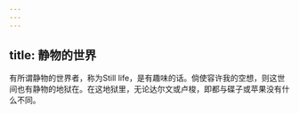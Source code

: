 ```yaml
---
---
---
```

title: 静物的世界
---



有所谓静物的世界者，称为Still life，是有趣味的话。倘使容许我的空想，则这世间也有静物的地狱在。在这地狱里，无论达尔文或卢梭，即都与碟子或苹果没有什么不同。